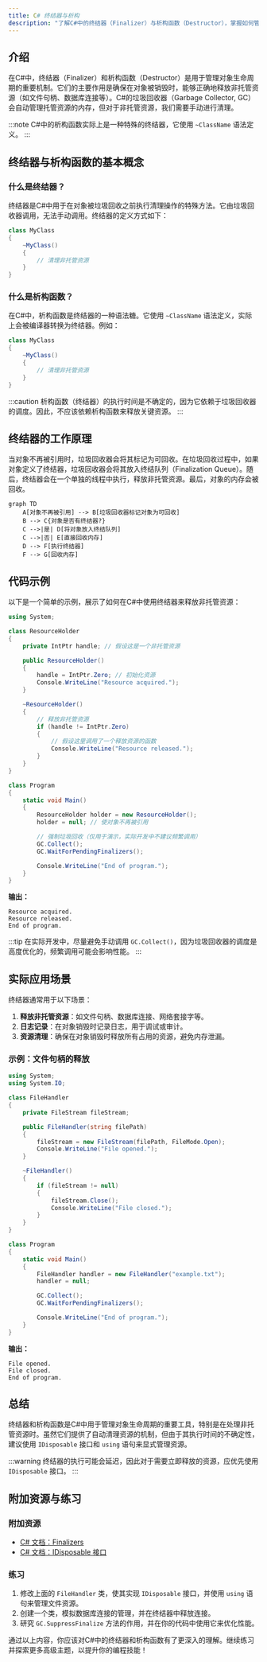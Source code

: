 ```yaml
---
title: C# 终结器与析构
description: "了解C#中的终结器（Finalizer）与析构函数（Destructor），掌握如何管理非托管资源以及垃圾回收机制的工作原理。"
---
```


## 介绍

在C#中，终结器（Finalizer）和析构函数（Destructor）是用于管理对象生命周期的重要机制。它们的主要作用是确保在对象被销毁时，能够正确地释放非托管资源（如文件句柄、数据库连接等）。C#的垃圾回收器（Garbage Collector, GC）会自动管理托管资源的内存，但对于非托管资源，我们需要手动进行清理。

:::note
C#中的析构函数实际上是一种特殊的终结器，它使用 `~ClassName` 语法定义。
:::

## 终结器与析构函数的基本概念

### 什么是终结器？

终结器是C#中用于在对象被垃圾回收之前执行清理操作的特殊方法。它由垃圾回收器调用，无法手动调用。终结器的定义方式如下：

```csharp
class MyClass
{
    ~MyClass()
    {
        // 清理非托管资源
    }
}
```

### 什么是析构函数？

在C#中，析构函数是终结器的一种语法糖。它使用 `~ClassName` 语法定义，实际上会被编译器转换为终结器。例如：

```csharp
class MyClass
{
    ~MyClass()
    {
        // 清理非托管资源
    }
}
```

:::caution
析构函数（终结器）的执行时间是不确定的，因为它依赖于垃圾回收器的调度。因此，不应该依赖析构函数来释放关键资源。
:::

## 终结器的工作原理

当对象不再被引用时，垃圾回收器会将其标记为可回收。在垃圾回收过程中，如果对象定义了终结器，垃圾回收器会将其放入终结队列（Finalization Queue）。随后，终结器会在一个单独的线程中执行，释放非托管资源。最后，对象的内存会被回收。

```mermaid
graph TD
    A[对象不再被引用] --> B[垃圾回收器标记对象为可回收]
    B --> C{对象是否有终结器?}
    C -->|是| D[将对象放入终结队列]
    C -->|否| E[直接回收内存]
    D --> F[执行终结器]
    F --> G[回收内存]
```

## 代码示例

以下是一个简单的示例，展示了如何在C#中使用终结器来释放非托管资源：

```csharp
using System;

class ResourceHolder
{
    private IntPtr handle; // 假设这是一个非托管资源

    public ResourceHolder()
    {
        handle = IntPtr.Zero; // 初始化资源
        Console.WriteLine("Resource acquired.");
    }

    ~ResourceHolder()
    {
        // 释放非托管资源
        if (handle != IntPtr.Zero)
        {
            // 假设这里调用了一个释放资源的函数
            Console.WriteLine("Resource released.");
        }
    }
}

class Program
{
    static void Main()
    {
        ResourceHolder holder = new ResourceHolder();
        holder = null; // 使对象不再被引用

        // 强制垃圾回收（仅用于演示，实际开发中不建议频繁调用）
        GC.Collect();
        GC.WaitForPendingFinalizers();

        Console.WriteLine("End of program.");
    }
}
```

**输出：**
```
Resource acquired.
Resource released.
End of program.
```

:::tip
在实际开发中，尽量避免手动调用 `GC.Collect()`，因为垃圾回收器的调度是高度优化的，频繁调用可能会影响性能。
:::

## 实际应用场景

终结器通常用于以下场景：
1. **释放非托管资源**：如文件句柄、数据库连接、网络套接字等。
2. **日志记录**：在对象销毁时记录日志，用于调试或审计。
3. **资源清理**：确保在对象销毁时释放所有占用的资源，避免内存泄漏。

### 示例：文件句柄的释放

```csharp
using System;
using System.IO;

class FileHandler
{
    private FileStream fileStream;

    public FileHandler(string filePath)
    {
        fileStream = new FileStream(filePath, FileMode.Open);
        Console.WriteLine("File opened.");
    }

    ~FileHandler()
    {
        if (fileStream != null)
        {
            fileStream.Close();
            Console.WriteLine("File closed.");
        }
    }
}

class Program
{
    static void Main()
    {
        FileHandler handler = new FileHandler("example.txt");
        handler = null;

        GC.Collect();
        GC.WaitForPendingFinalizers();

        Console.WriteLine("End of program.");
    }
}
```

**输出：**
```
File opened.
File closed.
End of program.
```

## 总结

终结器和析构函数是C#中用于管理对象生命周期的重要工具，特别是在处理非托管资源时。虽然它们提供了自动清理资源的机制，但由于其执行时间的不确定性，建议使用 `IDisposable` 接口和 `using` 语句来显式管理资源。

:::warning
终结器的执行可能会延迟，因此对于需要立即释放的资源，应优先使用 `IDisposable` 接口。
:::

## 附加资源与练习

### 附加资源
- [C# 文档：Finalizers](https://learn.microsoft.com/en-us/dotnet/csharp/programming-guide/classes-and-structs/finalizers)
- [C# 文档：IDisposable 接口](https://learn.microsoft.com/en-us/dotnet/api/system.idisposable)

### 练习
1. 修改上面的 `FileHandler` 类，使其实现 `IDisposable` 接口，并使用 `using` 语句来管理文件资源。
2. 创建一个类，模拟数据库连接的管理，并在终结器中释放连接。
3. 研究 `GC.SuppressFinalize` 方法的作用，并在你的代码中使用它来优化性能。

通过以上内容，你应该对C#中的终结器和析构函数有了更深入的理解。继续练习并探索更多高级主题，以提升你的编程技能！